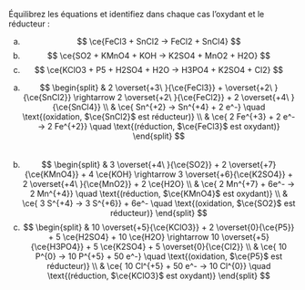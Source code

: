 ::: {.Exercise data-latex=""}

Équilibrez les équations et identifiez dans chaque cas l’oxydant et le réducteur :

a. $$
\ce{FeCl3 + SnCl2 -> FeCl2 + SnCl4}
$$ 
\vspace{\stretch{1}}
b. $$
\ce{SO2 + KMnO4 + KOH -> K2SO4 + MnO2 + H2O}
$$
\vspace{\stretch{1}}
c. $$
\ce{KClO3 + P5 + H2SO4 + H2O -> H3PO4 + K2SO4 + Cl2}
$$
\vspace{\stretch{1}}

:::

::: {.Answer data-latex=""}

a. $$
\begin{split}
& 2 \overset{+3\ }{\ce{FeCl3}} + \overset{+2\ }{\ce{SnCl2}} \rightarrow 2 \overset{+2\ }{\ce{FeCl2}} + 2 \overset{+4\ }{\ce{SnCl4}} \\
& \ce{ Sn^{+2} -> Sn^{+4} + 2 e^-} \quad \text{(oxidation, $\ce{SnCl2}$ est réducteur)} \\
& \ce{ 2 Fe^{+3} + 2 e^- -> 2 Fe^{+2}} \quad \text{(réduction, $\ce{FeCl3}$ est oxydant)}
\end{split}
$$  
b. $$
\begin{split}
& 3 \overset{+4\ }{\ce{SO2}} + 2 \overset{+7}{\ce{KMnO4}} + 4 \ce{KOH} \rightarrow 3 \overset{+6}{\ce{K2SO4}} + 2 \overset{+4\ }{\ce{MnO2}} + 2 \ce{H2O} \\
& \ce{ 2 Mn^{+7} + 6e^- -> 2 Mn^{+4}} \quad \text{(réduction, $\ce{KMnO4}$ est oxydant)} \\
& \ce{ 3 S^{+4} -> 3 S^{+6}} + 6e^- \quad \text{(oxidation, $\ce{SO2}$ est réducteur)}
\end{split}
$$ 
c. $$
\begin{split}
& 10 \overset{+5}{\ce{KClO3}} + 2 \overset{0}{\ce{P5}} + 5 \ce{H2SO4} + 10 \ce{H2O} \rightarrow 10 \overset{+5}{\ce{H3PO4}} + 5 \ce{K2SO4} + 5 \overset{0}{\ce{Cl2}} \\
& \ce{ 10 P^{0} -> 10 P^{+5} + 50 e^-} \quad \text{(oxidation, $\ce{P5}$ est réducteur)} \\
& \ce{ 10 Cl^{+5} + 50 e^- -> 10 Cl^{0}} \quad \text{(réduction, $\ce{KClO3}$ est oxydant)}
\end{split}
$$ 

:::

